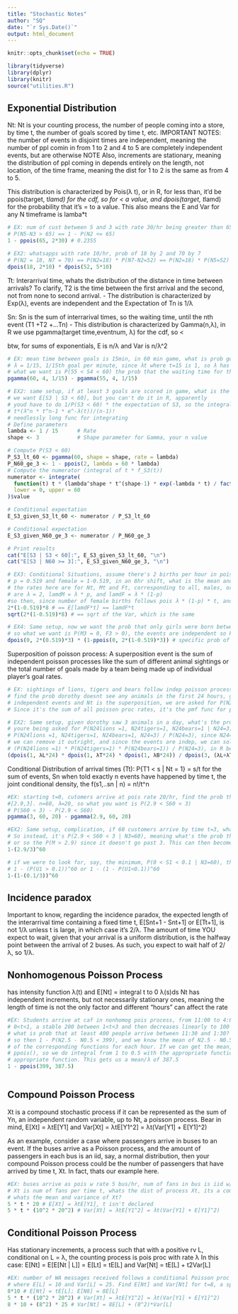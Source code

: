```yaml
---
title: "Stochastic Notes"
author: "SQ"
date: "`r Sys.Date()`"
output: html_document
---
```


```r
knitr::opts_chunk$set(echo = TRUE)
```


```r
library(tidyverse)
library(dplyr)
library(knitr)
source("utilities.R")

```

## Exponential Distribution
Nt: Nt is your counting process, the number of people coming into a store, by time t, the number of goals scored by time t, etc.
IMPORTANT NOTES: the number of events in disjoint times are independent, meaning the number of ppl comin in from 1 to 2 and 4 to 5 are completely independent events, but are otherwise NOTE
Also, increments are stationary, meaning the distribution of ppl coming in depends entirely on the length, not location, of the time frame, meaning the dist for 1 to 2 is the same as from 4 to 5.

This distribution is characterized by Pois(λ t), or in R, for less than, it'd be ppois(target, t*lamd) for the cdf, so for < a value, and dpois(target, t*lamd) for the probability that it's = to a value.
This also means the E and Var for any N timeframe is lamba*t


```r
# EX: num of cust between 5 and 3 with rate 30/hr being greater than 65
# P(N5-N3 > 65) == 1 - P(N2 <= 65)
1 - ppois(65, 2*30) # 0.2355

# EX2: whatsapps with rate 10/hr, prob of 18 by 2 and 70 by 7
# P(N2 = 18, N7 = 70) == P(N2=18) * P(N7-N2=52) == P(N2=18) * P(N5=52)
dpois(18, 2*10) * dpois(52, 5*10)


```

Tt: Interarrival time, whats the distribution of the distance in time between arrivals? To clarify, T2 is the time between the first arrival and the second, not from none to second arrival.
- The distribution is characterized by Exp(λ), events are independent and the Expectation of Tn is 1/λ

Sn: Sn is the sum of interrarival times, so the waiting time, until the nth event (T1 +T2 +...Tn)
- This distribution is characterized by Gamma(n,λ), in R we use pgamma(target time,eventnum, λ) for the cdf, so <

btw, for sums of exponentials, E is n/λ and Var is n/λ^2

```r
# EX: mean time between goals is 15min, in 60 min game, what is prob goal 4 is in last 5 min?
# λ = 1/15, 1/15th goal per minute, since λt where t=15 is 1, so λ has to be 1/15
# what we want is P(55 < S4 < 60) the prob that the waiting time for the 4th goal is between 55 and 60min
pgamma(60, 4, 1/15) - pgamma(55, 4, 1/15)

# EX2: same setup, if at least 3 goals are scored in game, what is the mean time of the 3rd goal?
# we want E[S3 | S3 < 60], but you can't do it in R, apparently
# youd have to do 1/P(S3 < 60) * the expectation of S3, so the integral to dt from 0 to 60 of:
# t*(λ^n * t^n-1 * e^-λ(t))/(n-1)!
# needlessly long func for integrating
# Define parameters
lambda <- 1 / 15      # Rate
shape <- 3            # Shape parameter for Gamma, your n value

# Compute P(S3 < 60)
P_S3_lt_60 <- pgamma(60, shape = shape, rate = lambda)
P_N60_ge_3 <- 1 - ppois(2, lambda = 60 * lambda)
# Compute the numerator (integral of t * f_S3(t))
numerator <- integrate(
  function(t) t * (lambda^shape * t^(shape-1) * exp(-lambda * t) / factorial(shape-1)),
  lower = 0, upper = 60
)$value

# Conditional expectation
E_S3_given_S3_lt_60 <- numerator / P_S3_lt_60

# Conditional expectation
E_S3_given_N60_ge_3 <- numerator / P_N60_ge_3

# Print results
cat("E[S3 | S3 < 60]:", E_S3_given_S3_lt_60, "\n")
cat("E[S3 | N60 >= 3]:", E_S3_given_N60_ge_3, "\n")

```



```r
# EX3: Conditional Situations, assume there's 2 births per hour in poiss process and births are male or female indep w prob male
# p = 0.519 and female = 1-0.519, in an 8hr shift, what is the mean and st dev of the number of female births?
# the rates here are for Nt, Mt and Ft, corresponding to all, males, or female counts, their corresponding rates
# are λ = 2, lamdM = λ * p, and lamdF = λ * (1-p)
#so then, since number of female births follows pois λ * (1-p) * t, and the expectation is this same value...
2*(1-0.519)*8 # == E[lamdF*t] == lamdF*t
sqrt(2*(1-0.519)*8) # == sqrt of the Var, which is the same

# EX4: Same setup, now we want the prob that only girls were born between 2 and 5 pm
# so what we want is P(M3 = 0, F3 > 0), the events are independent so P(M3 = 0) * P(F3 > 0), and then
dpois(0, 2*(0.519)*3) * (1-ppois(0, 2*(1-0.519)*3)) # specific prob of male being 0 and of F being more than 0

```

Superposition of poisson process:
A superposition event is the sum of independent poisson processes like the sum of different animal sightings
or the total number of goals made by a team being made up of individual player's goal rates.

```r
# EX: sightings of lions, tigers and bears follow indep poisson processes, with rates λL, λT and λB respectively
# find the prob dorothy doesnt see any animals in the first 24 hours, given Ntlions, Nttigers and Ntbears are the
# independent events and Nt is the superposition, we are asked for P(N24 = 0)
# Since it's the sum of all poisson proc rates, it's the pmf func for poisson, or dpois(0, 24λ)

# EX2: Same setup, given dorothy saw 3 animals in a day, what's the prob each species was seen?
# youre being asked for P(N24lions =1, N24tigers=1, N24bears=1 | N24=3), we can use bayes theorem to go for
# P(N24lions =1, N24tigers=1, N24bears=1, N24=3) / P(N24=3), since N24=3 is true if the prior ones are true,
# we can remove it outright, and since the events are indep, we can solve for:
# (P(N24lions =1) * P(N24tigers=1) * P(N24bears=1)) / P(N24=3), in R being
(dpois(1, λL*24) * dpois(1, λT*24) * dpois(1, λB*24)) / dpois(3, (λL+λT+λB)*24) #altho these vars arent declared


```

Conditional Distribution of arrival times (Tt):
P{T1 < s | Nt = 1} = s/t
for the sum of events, Sn when told exactly n events have happened by time t, the joint conditional density,
the f(s1,..sn | n) = n!/t^n

```r
#EX: starting t=0, cutomers arrive at pois rate 20/hr, find the prob that the 60th customer arrives in interval
#[2.9,3]. n=60, λ=20, so what you want is P(2.9 < S60 < 3)
# P(S60 < 3) - P(2.9 < S60)
pgamma(3, 60, 20) - pgamma(2.9, 60, 20)

#EX2: Same setup, complication, if 60 customers arrive by time t=3, what's the prob that the 60th arrives between 2.9 and 3?
# So instead, it's P(2.9 < S60 < 3 | N3=60), meaning what's the prob the maximum Sn value is between 2.9 and 3
# or so the P(M > 2.9) since it doesn't go past 3. This can then become 1 - P(each U1-U60 < 2.9) which, since they're independent, turns to 1-(P(U1 < 2.9))^60, and since it's a uniform dist, we know it's
1-(2.9/3)^60

# if we were to look for, say, the minimum, P(0 < S1 < 0.1 | N3=60), this becomes P(min < 0.1), so we want
# 1 - (P(U1 > 0.1))^60 or 1 - (1 - P(U1<0.1))^60
1-(1-(0.1/3))^60

```
## Incidence paradox
Important to know, regarding the incidence paradox, the expected length of the interarrival time containing a fixed time t, E[Snt+1 - Snt+1] or E[Tt+1], is not 1/λ unless t is large, in which case it's 2/λ. The amount of time YOU expect to wait, given that your arrival is a uniform distribution, is the halfway point between the arrival of 2 buses. As such, you expect to wait half of 2/λ, so 1/λ.


## Nonhomogenous Poisson Process
has intensity function λ(t) and E[Nt] = integral t to 0 λ(s)ds
Nt has independent increments, but not necessarily stationary ones, meaning the length of time is not the only factor and different "hours" can affect the rate

```r
#EX: Students arrive at caf in nonhomog pois process, from 11:00 to 4:00, following the rate of 100 + 100t while
# 0<t<1, a stable 200 between 1<t<3 and then decreases linearly to 100 from 3 to 2, so 500-100t from 3<t<4
# what is prob that at least 400 people arrive between 11:30 and 1:30? so we want P(N2.5 - N0.5 >= 400)
# so then 1 - P(N2.5 - N0.5 < 399), and we know the mean of N2.5 - N0.5 is the integral from 2.5 to 0.5
# of the corresponding functions for each hour. If we can get the mean, we can get a stable λ, and use that in
# ppois(), so we do integral from 1 to 0.5 with the appropriate function + integral from 2.5 to 1 witht the
# appropriate function. This gets us a mean/λ of 387.5
1 - ppois(399, 387.5)



```

## Compound Poisson Process
Xt is a compound stochastic process if it can be represented as the sum of Yn, an independent random variable, up to Nt, a poisson process.
Bear in mind, E[Xt] = λtE[Y1] and Var[Xt] = λtE[Y1^2] = λt(Var[Y1] + E[Y1]^2)

As an example, consider a case where passengers arrive in buses to an event. If the buses arrive as a Poisson process, and the amount of passengers in each bus is an iid, say, a normal distribution, then your compound Poisson process could be the number of passengers that have arrived by time t, Xt. In fact, thats our example here.

```r
#EX: buses arrive as pois w rate 5 bus/hr, num of fans in bus is iid w/ mean 20 and sd 10
# Xt is num of fans per time t, whats the dist of process Xt, its a compound proc
# whats the mean and variance of Xt?
5 * t * 20 # E[Xt] = λtE[Y1], t isn't declared
5 * t * (10^2 * 20^2) # Var[Xt] = λtE[Y1^2] = λt(Var[Y1] + E[Y1]^2)

```


## Conditional Poisson Process
Has stationary increments, a process such that with a positive rv L, conditional on L = λ, the counting process is pois proc with rate λ
In this case:
E[Nt] = E[E[Nt | L]] = E[Lt] = tE[L] and
Var[Nt] = tE[L] + t2Var[L]

```r
#EX: number of WA messages received follows a conditional Poisson proc with a random rate L,
# where E[L] = 10 and Var[L] = 25. Find E[Nt] and Var[Nt] for t=8, a span of 8 hours
8*10 # E[Nt] = tE[L]; E[N8] = 8E[L]
5 * t * (10^2 * 20^2) # Var[Xt] = λtE[Y1^2] = λt(Var[Y1] + E[Y1]^2)
8 * 10 + (8^2) * 25 # Var[Nt] = 8E[L] + (8^2)*Var[L]

```










